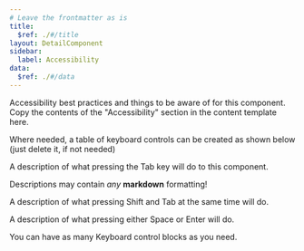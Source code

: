 ```yaml
---
# Leave the frontmatter as is
title:
  $ref: ./#/title
layout: DetailComponent
sidebar:
  label: Accessibility
data:
  $ref: ./#/data
---
```


Accessibility best practices and things to be aware of for this component.
Copy the contents of the "Accessibility" section in the content template here.

Where needed, a table of keyboard controls can be created as shown below (just
delete it, if not needed)

<KeyboardControls>
<KeyboardControl keyOrCombos="Tab">

A description of what pressing the Tab key will do to this component.

Descriptions may contain _any_ **markdown** formatting!

</KeyboardControl>
<KeyboardControl keyOrCombos="Shift + Tab">

A description of what pressing Shift and Tab at the same time will do.

</KeyboardControl>
<KeyboardControl keyOrCombos="Space / Enter">

A description of what pressing either Space or Enter will do.

You can have as many Keyboard control blocks as you need.

</KeyboardControl>
</KeyboardControls>
